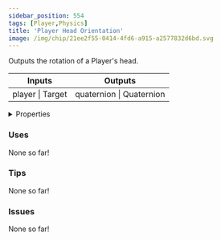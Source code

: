 ```yaml
---
sidebar_position: 554
tags: [Player,Physics]
title: 'Player Head Orientation'
image: /img/chip/21ee2f55-0414-4fd6-a915-a2577832d6bd.svg
---
```


Outputs the rotation of a Player's head.



<IChip uuid="21ee2f55-0414-4fd6-a915-a2577832d6bd"/>

<table><thead><tr><th>Inputs</th><th>Outputs</th></tr></thead><tbody><tr><td>player | Target</td><td>quaternion | Quaternion</td></tr></tbody></table>

<details>
  <summary>Properties</summary>
  <div>
    <div>
    <table>
      <tbody>
        <tr>
          <td>Is beta required?</td>
          <td>No</td>
        </tr>
        <tr>
          <td>Is chip a trolling risk?</td>
          <td>No</td>
        </tr>
        <tr>
          <td>Is chip a role assignment risk?</td>
          <td>No</td>
        </tr>
        <tr>
          <td>Chip UUID</td>
          <td>21ee2f55-0414-4fd6-a915-a2577832d6bd</td>
        </tr>
        <tr>
          <td>Room availability</td>
          <td>Available everywhere</td>
        </tr>
      </tbody>
    </table>
    </div>
  </div>
</details>

### Uses

None so far!

### Tips

None so far!

### Issues

None so far!